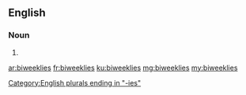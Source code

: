 ==English==

===Noun===
{{head|en|plural}}

# {{plural of|biweekly|lang=en|nocat=1}}

[[Category:English plurals ending in "-ies"]]

[[ar:biweeklies]]
[[fr:biweeklies]]
[[ku:biweeklies]]
[[mg:biweeklies]]
[[my:biweeklies]]